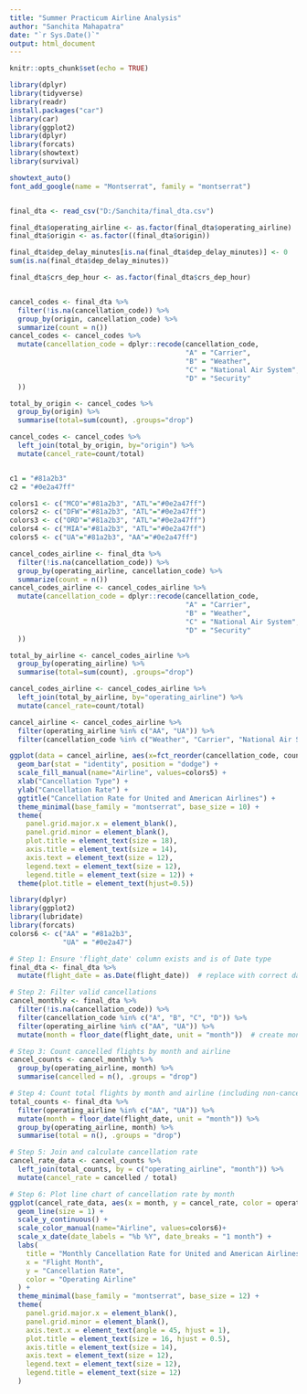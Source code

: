 ---
title: "Summer Practicum Airline Analysis"
author: "Sanchita Mahapatra"
date: "`r Sys.Date()`"
output: html_document
---

```{r setup, include=FALSE}
knitr::opts_chunk$set(echo = TRUE)
```



```{r warning=FALSE, message=FALSE}
library(dplyr)
library(tidyverse)
library(readr)
install.packages("car")
library(car)
library(ggplot2)
library(dplyr)
library(forcats)
library(showtext)
library(survival)

showtext_auto()
font_add_google(name = "Montserrat", family = "montserrat")


final_dta <- read_csv("D:/Sanchita/final_dta.csv")
```


```{r}
final_dta$operating_airline <- as.factor(final_dta$operating_airline)
final_dta$origin <- as.factor((final_dta$origin))

final_dta$dep_delay_minutes[is.na(final_dta$dep_delay_minutes)] <- 0
sum(is.na(final_dta$dep_delay_minutes))

final_dta$crs_dep_hour <- as.factor(final_dta$crs_dep_hour)


cancel_codes <- final_dta %>%
  filter(!is.na(cancellation_code)) %>%
  group_by(origin, cancellation_code) %>%
  summarize(count = n())
cancel_codes <- cancel_codes %>%
  mutate(cancellation_code = dplyr::recode(cancellation_code,
                                           "A" = "Carrier",
                                           "B" = "Weather",
                                           "C" = "National Air System",
                                           "D" = "Security"
  ))

total_by_origin <- cancel_codes %>%
  group_by(origin) %>%
  summarise(total=sum(count), .groups="drop")

cancel_codes <- cancel_codes %>%
  left_join(total_by_origin, by="origin") %>%
  mutate(cancel_rate=count/total)


c1 = "#81a2b3"
c2 = "#0e2a47ff"

colors1 <- c("MCO"="#81a2b3", "ATL"="#0e2a47ff")
colors2 <- c("DFW"="#81a2b3", "ATL"="#0e2a47ff")
colors3 <- c("ORD"="#81a2b3", "ATL"="#0e2a47ff")
colors4 <- c("MIA"="#81a2b3", "ATL"="#0e2a47ff")
colors5 <- c("UA"="#81a2b3", "AA"="#0e2a47ff")

cancel_codes_airline <- final_dta %>%
  filter(!is.na(cancellation_code)) %>%
  group_by(operating_airline, cancellation_code) %>%
  summarize(count = n())
cancel_codes_airline <- cancel_codes_airline %>%
  mutate(cancellation_code = dplyr::recode(cancellation_code,
                                           "A" = "Carrier",
                                           "B" = "Weather",
                                           "C" = "National Air System",
                                           "D" = "Security"
  ))

total_by_airline <- cancel_codes_airline %>%
  group_by(operating_airline) %>%
  summarise(total=sum(count), .groups="drop")

cancel_codes_airline <- cancel_codes_airline %>%
  left_join(total_by_airline, by="operating_airline") %>%
  mutate(cancel_rate=count/total)

cancel_airline <- cancel_codes_airline %>%
  filter(operating_airline %in% c("AA", "UA")) %>%
  filter(cancellation_code %in% c("Weather", "Carrier", "National Air System"))

ggplot(data = cancel_airline, aes(x=fct_reorder(cancellation_code, count, .desc = TRUE), y=cancel_rate, fill=operating_airline)) +
  geom_bar(stat = "identity", position = "dodge") +
  scale_fill_manual(name="Airline", values=colors5) +
  xlab("Cancellation Type") +
  ylab("Cancellation Rate") +
  ggtitle("Cancellation Rate for United and American Airlines") +
  theme_minimal(base_family = "montserrat", base_size = 10) +
  theme(
    panel.grid.major.x = element_blank(), 
    panel.grid.minor = element_blank(),
    plot.title = element_text(size = 18),
    axis.title = element_text(size = 14),
    axis.text = element_text(size = 12),
    legend.text = element_text(size = 12),
    legend.title = element_text(size = 12)) +
  theme(plot.title = element_text(hjust=0.5))
```
```{r}
library(dplyr)
library(ggplot2)
library(lubridate)
library(forcats)
colors6 <- c("AA" = "#81a2b3",   
             "UA" = "#0e2a47")

# Step 1: Ensure 'flight_date' column exists and is of Date type
final_dta <- final_dta %>%
  mutate(flight_date = as.Date(flight_date))  # replace with correct date column if needed

# Step 2: Filter valid cancellations
cancel_monthly <- final_dta %>%
  filter(!is.na(cancellation_code)) %>%
  filter(cancellation_code %in% c("A", "B", "C", "D")) %>%
  filter(operating_airline %in% c("AA", "UA")) %>%
  mutate(month = floor_date(flight_date, unit = "month"))  # create monthly column

# Step 3: Count cancelled flights by month and airline
cancel_counts <- cancel_monthly %>%
  group_by(operating_airline, month) %>%
  summarise(cancelled = n(), .groups = "drop")

# Step 4: Count total flights by month and airline (including non-cancelled)
total_counts <- final_dta %>%
  filter(operating_airline %in% c("AA", "UA")) %>%
  mutate(month = floor_date(flight_date, unit = "month")) %>%
  group_by(operating_airline, month) %>%
  summarise(total = n(), .groups = "drop")

# Step 5: Join and calculate cancellation rate
cancel_rate_data <- cancel_counts %>%
  left_join(total_counts, by = c("operating_airline", "month")) %>%
  mutate(cancel_rate = cancelled / total)

# Step 6: Plot line chart of cancellation rate by month
ggplot(cancel_rate_data, aes(x = month, y = cancel_rate, color = operating_airline)) +
  geom_line(size = 1) +
  scale_y_continuous() +
  scale_color_manual(name="Airline", values=colors6)+
  scale_x_date(date_labels = "%b %Y", date_breaks = "1 month") +
  labs(
    title = "Monthly Cancellation Rate for United and American Airlines",
    x = "Flight Month",
    y = "Cancellation Rate",
    color = "Operating Airline"
  ) +
  theme_minimal(base_family = "montserrat", base_size = 12) +
  theme(
    panel.grid.major.x = element_blank(), 
    panel.grid.minor = element_blank(),
    axis.text.x = element_text(angle = 45, hjust = 1),
    plot.title = element_text(size = 16, hjust = 0.5),
    axis.title = element_text(size = 14),
    axis.text = element_text(size = 12),
    legend.text = element_text(size = 12),
    legend.title = element_text(size = 12)
  )


```


